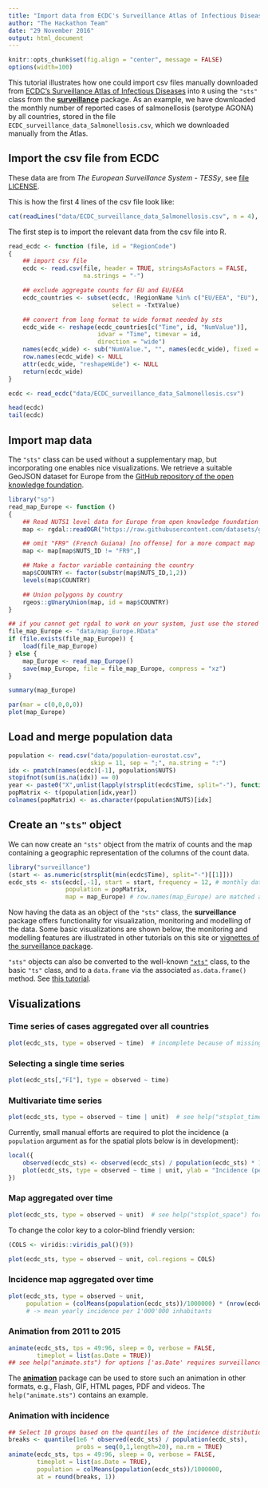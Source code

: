 ```yaml
---
title: "Import data from ECDC's Surveillance Atlas of Infectious Diseases"
author: "The Hackathon Team"
date: "29 November 2016"
output: html_document
---
```


```r
knitr::opts_chunk$set(fig.align = "center", message = FALSE)
options(width=100)
```

This tutorial illustrates how one could import csv files manually downloaded from
[ECDC's Surveillance Atlas of Infectious Diseases](http://ecdc.europa.eu/en/data-tools/atlas)
into `R` using the `"sts"` class from the
[**surveillance**](https://CRAN.R-project.org/package=surveillance)
package.
As an example, we have downloaded the monthly number of reported cases of
salmonellosis (serotype AGONA) by all countries, stored in the file
`ECDC_surveillance_data_Salmonellosis.csv`, which we downloaded
manually from the Atlas.


## Import the csv file from ECDC

These data are from *The European Surveillance System - TESSy*, see
[file LICENSE](../LICENSE).

This is how the first 4 lines of the csv file look like:

```r
cat(readLines("data/ECDC_surveillance_data_Salmonellosis.csv", n = 4), sep="\n")
```

The first step is to import the relevant data from the csv file into R.

```r
read_ecdc <- function (file, id = "RegionCode")
{
    ## import csv file
    ecdc <- read.csv(file, header = TRUE, stringsAsFactors = FALSE,
                     na.strings = "-")

    ## exclude aggregate counts for EU and EU/EEA
    ecdc_countries <- subset(ecdc, !RegionName %in% c("EU/EEA", "EU"),
                             select = -TxtValue)

    ## convert from long format to wide format needed by sts
    ecdc_wide <- reshape(ecdc_countries[c("Time", id, "NumValue")],
                         idvar = "Time", timevar = id,
                         direction = "wide")
    names(ecdc_wide) <- sub("NumValue.", "", names(ecdc_wide), fixed = TRUE)
    row.names(ecdc_wide) <- NULL
    attr(ecdc_wide, "reshapeWide") <- NULL
    return(ecdc_wide)
}

ecdc <- read_ecdc("data/ECDC_surveillance_data_Salmonellosis.csv")

head(ecdc)
tail(ecdc)
```


## Import map data

The `"sts"` class can be used without a supplementary map, but incorporating one
enables nice visualizations.
We retrieve a suitable GeoJSON dataset for Europe from the
[GitHub repository of the open knowledge foundation](https://github.com/datasets/geo-nuts-administrative-boundaries).

```r
library("sp")
read_map_Europe <- function ()
{
    ## Read NUTS1 level data for Europe from open knowledge foundation
    map <- rgdal::readOGR("https://raw.githubusercontent.com/datasets/geo-nuts-administrative-boundaries/master/data/nuts_rg_60m_2010_lvl_1.geojson", "OGRGeoJSON", verbose = FALSE)

    ## omit "FR9" (French Guiana) [no offense] for a more compact map
    map <- map[map$NUTS_ID != "FR9",]

    ## Make a factor variable containing the country
    map$COUNTRY <- factor(substr(map$NUTS_ID,1,2))
    levels(map$COUNTRY)

    ## Union polygons by country
    rgeos::gUnaryUnion(map, id = map$COUNTRY)
}

## if you cannot get rgdal to work on your system, just use the stored file
file_map_Europe <- "data/map_Europe.RData"
if (file.exists(file_map_Europe)) {
    load(file_map_Europe)
} else {
    map_Europe <- read_map_Europe()
    save(map_Europe, file = file_map_Europe, compress = "xz")
}
```

```r
summary(map_Europe)
```

```r
par(mar = c(0,0,0,0))
plot(map_Europe)
```

## Load and merge population data

```r
population <- read.csv("data/population-eurostat.csv",
                       skip = 11, sep = ";", na.string = ":")
idx <- pmatch(names(ecdc)[-1], population$NUTS)
stopifnot(sum(is.na(idx)) == 0)
year <- paste0("X",unlist(lapply(strsplit(ecdc$Time, split="-"), function(x) x[1])))
popMatrix <- t(population[idx,year])
colnames(popMatrix) <- as.character(population$NUTS)[idx]
```

## Create an `"sts"` object

We can now create an `"sts"` object from the matrix of counts and the map
containing a geographic representation of the columns of the count data.

```r
library("surveillance")
(start <- as.numeric(strsplit(min(ecdc$Time), split="-")[[1]]))
ecdc_sts <- sts(ecdc[,-1], start = start, frequency = 12, # monthly data
                population = popMatrix,
                map = map_Europe) # row.names(map_Europe) are matched against colnames(ecdc)
```

Now having the data as an object of the `"sts"` class, the
**surveillance** package offers functionality for visualization,
monitoring and modelling of the data. Some basic visualizations are
shown below, the monitoring and modelling features are illustrated in
other tutorials on this site or [vignettes of the surveillance
package](https://cran.r-project.org/web/packages/surveillance/vignettes/hhh4_spacetime.pdf).


`"sts"` objects can also be converted to the well-known
[`"xts"`](https://CRAN.R-project.org/package=xts) class,
to the basic `"ts"` class,
and to a `data.frame` via the associated `as.data.frame()` method.
See [this tutorial](sts-conversions.html).


## Visualizations

### Time series of cases aggregated over all countries

```r
plot(ecdc_sts, type = observed ~ time)  # incomplete because of missing counts
```

### Selecting a single time series

```r
plot(ecdc_sts[,"FI"], type = observed ~ time)
```

### Multivariate time series

```r
plot(ecdc_sts, type = observed ~ time | unit)  # see help("stsplot_time") for options
```

Currently, small manual efforts are required to plot the incidence
(a `population` argument as for the spatial plots below is in development):
```r
local({
    observed(ecdc_sts) <- observed(ecdc_sts) / population(ecdc_sts) * 1000000
    plot(ecdc_sts, type = observed ~ time | unit, ylab = "Incidence (per 1'000'000)")
})
```


### Map aggregated over time

```r
plot(ecdc_sts, type = observed ~ unit)  # see help("stsplot_space") for options
```

To change the color key to a color-blind friendly version:

```r
(COLS <- viridis::viridis_pal()(9))
```
```r
plot(ecdc_sts, type = observed ~ unit, col.regions = COLS)
```


### Incidence map aggregated over time

```r
plot(ecdc_sts, type = observed ~ unit,
     population = (colMeans(population(ecdc_sts))/1000000) * (nrow(ecdc_sts)/12))
     # -> mean yearly incidence per 1'000'000 inhabitants
```


### Animation from 2011 to 2015

```r
animate(ecdc_sts, tps = 49:96, sleep = 0, verbose = FALSE,
        timeplot = list(as.Date = TRUE))
## see help("animate.sts") for options ['as.Date' requires surveillance > 1.12.2]
```

The [**animation**](https://CRAN.R-project.org/package=animation) package can be
used to store such an animation in other formats, e.g., Flash, GIF, HTML pages,
PDF and videos. The `help("animate.sts")` contains an example.


### Animation with incidence

```r
## Select 10 groups based on the quantiles of the incidence distribution
breaks <- quantile(1e6 * observed(ecdc_sts) / population(ecdc_sts),
                   probs = seq(0,1,length=20), na.rm = TRUE)
animate(ecdc_sts, tps = 49:96, sleep = 0, verbose = FALSE,
        timeplot = list(as.Date = TRUE),
        population = colMeans(population(ecdc_sts))/1000000,
        at = round(breaks, 1))
```
